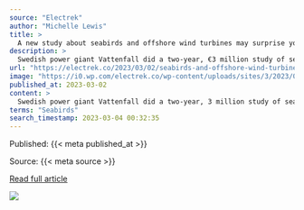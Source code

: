 ```yaml
---
source: "Electrek"
author: "Michelle Lewis"
title: >
  A new study about seabirds and offshore wind turbines may surprise you
description: >
  Swedish power giant Vattenfall did a two-year, €3 million study of seabirds at an offshore wind farm off Scotland – here’s what it found. more… The post A new study about seabirds and offshore wind turbines may surprise you appeared first on Electrek.
url: "https://electrek.co/2023/03/02/seabirds-and-offshore-wind-turbines-vattenfall/"
image: "https://i0.wp.com/electrek.co/wp-content/uploads/sites/3/2023/03/Vattenfall-study-gull-creative-commons.jpg?resize=1200%2C628&quality=82&strip=all&ssl=1"
published_at: 2023-03-02
content: >
  Swedish power giant Vattenfall did a two-year, 3 million study of seabirds at an offshore wind farm off Scotland here’s what it found.  The aim of the 115-page study, which took place at Vattenfall’s… [+2484 chars]
terms: "Seabirds"
search_timestamp: 2023-03-04 00:32:35
---
```



Published: {{< meta published_at >}}


Source: {{< meta source >}}


[Read full article]({{< meta url >}}){target='_blank'}



![](`r rmarkdown::metadata$image[1]`)
